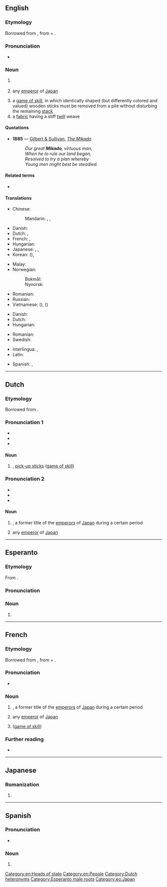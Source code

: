 {{also|Mikado|mikádó}}
==English==

===Etymology===
Borrowed from {{bor|en|ja|御門|tr=mikado}}, from {{m|ja|御|tr=mi|t=honorable}} + {{m|ja|門|tr=kado|t=gate, portal}}.

===Pronunciation===
* {{rhymes|ɑːdəʊ|lang=en}}

===Noun===
{{en-noun}}

# {{lb|en|history}} {{n-g|A former title of the [[emperor]]s of [[Japan]] during a certain period.}}
# {{lb|en|literary}} any [[emperor]] of [[Japan]]
#: {{ux|en|The '''mikados''' of Japan are its emperors.}}
#: {{syn|en|tenno}}
# a [[game of skill]], in which identically shaped (but differently colored and valued) wooden sticks must be removed from a pile without disturbing the remaining [[stack]]
# a [[fabric]] having a stiff [[twill]] weave

====Quotations====
* '''1885''' — [[w:Gilbert and Sullivan|Gilbert & Sullivan]], ''[[s:The_Mikado|The Mikado]]''
*: ''Our great '''Mikado''', virtuous man,''
*: ''When he to rule our land began,''
*: ''Resolved to try a plan whereby''
*: ''Young men might best be steadied.''

====Related terms====
* {{l|en|Chrysanthemum Throne}}

====Translations====
{{trans-top|emperor of Japan}}
* Chinese:
*: Mandarin: {{t+|cmn|天皇|tr=tiānhuáng}}, {{t+|cmn|皇帝|tr=huángdì}}, {{t+|cmn|帝|tr=dì}}
* Danish: {{t|da|mikado|c}} {{qualifier|archaic}}
* Dutch: {{t|nl|[[Japans]]e [[keizer]]|m}}, {{t+|nl|mikado|m}}
* French: {{t|fr|[[empereur]] [[japonais]]|m}}, {{t+|fr|mikado|m}}
* Hungarian: {{t|hu|mikádó}}
* Japanese: {{t+|ja|帝|tr=みかど, mikado}}, {{t|ja|御門|tr=みかど, mikado}}, {{t+|ja|天皇|tr=てんのう, tennō}}
* Korean: {{t+|ko|천황}} ({{t+|ko|天皇}}), {{t|ko|일왕}}
{{trans-mid}}
* Malay: {{t|ms|mikado}}
* Norwegian:
*: Bokmål: {{t|nb|mikado|m}}
*: Nynorsk: {{t|nn|mikado|m}}
* Romanian: {{t+|ro|mikado|m}}
* Russian: {{t+|ru|мика́до|m}}
* Vietnamese: {{t|vi|Ngự Môn}} ({{t|vi|御門}}), {{t|vi|Nhật hoàng}} ({{t|vi|日皇}})
{{trans-bottom}}

{{trans-top|a game of skill}}
* Danish: {{t|da|mikado}}
* Dutch: {{t+|nl|mikado|m}}
* Hungarian: {{t|hu|mikádó}}
{{trans-mid}}
* Romanian: {{t+|ro|mikado|n}}
* Swedish: {{t+|sv|plockepinn|n}}
{{trans-bottom}}

{{checktrans-top}}
* Interlingua: {{t-check|ia|imperator}}, {{t-check|ia|mikado}}
* Latin: {{t+check|la|imperator}} {{attention|la|2=was "[[imperator]] -is"}}
{{trans-mid}}
* Spanish: {{t+check|es|emperador}}, {{t-check|es|micado}}
{{trans-bottom}}

[[Category:en:Heads of state]]
[[Category:en:People]]

----

==Dutch==

===Etymology===
Borrowed from {{bor|nl|ja|御門}}.

===Pronunciation 1===
* {{IPA|lang=nl|/ˈmi.kaːˌdoː/}}
* {{audio|Nl-mikado.ogg|Audio|lang=nl}}
* {{hyphenation|lang=nl|mi|ka|do}}

====Noun====
{{nl-noun|m|-'s|mikadootje}}

# {{l|en|mikado}}, [[pick-up sticks]] ([[game of skill]])

===Pronunciation 2===
* {{IPA|lang=nl|/ˌmiˈkaː.doː/}}
* {{audio|Nl-mikado.ogg|Audio|lang=nl}}
* {{hyphenation|lang=nl|mi|ka|do}}

====Noun====
{{nl-noun|m|-'s|mikadootje}}

# {{lb|nl|history}} {{l|en|mikado}}, a former title of the [[emperor]]s of [[Japan]] during a certain period
# {{lb|nl|literary}} any [[emperor]] of [[Japan]]

[[Category:Dutch heteronyms]]

----

==Esperanto==

===Etymology===
From {{der|eo|ja|みかど|tr=mikado}}.

===Pronunciation===
{{eo-IPA}}

===Noun===
{{eo-head}}

# {{l|en|mikado}}

[[Category:Esperanto male roots]]
[[Category:eo:Japan]]

----

==French==

===Etymology===
Borrowed from {{bor|fr|ja|御門|tr=mikado}}, from {{m|ja|御|tr=mi|t=honorable}} + {{m|ja|門|tr=kado|t=gate, portal}}.

===Pronunciation===
* {{fr-IPA}}

===Noun===
{{fr-noun|m}}

# {{lb|fr|history}} {{l|en|mikado}}, a former title of the [[emperor]]s of [[Japan]] during a certain period
# {{lb|fr|literary}} any [[emperor]] of [[Japan]]
# {{l|en|mikado}} ([[game of skill]])

===Further reading===
* {{R:TLFi}}

----

==Japanese==

===Romanization===
{{ja-romaji}}

# {{ja-romanization of|みかど}}

----

==Spanish==

===Pronunciation===
* {{es-IPA}}

===Noun===
{{es-noun|m}}

# {{l|en|mikado}}